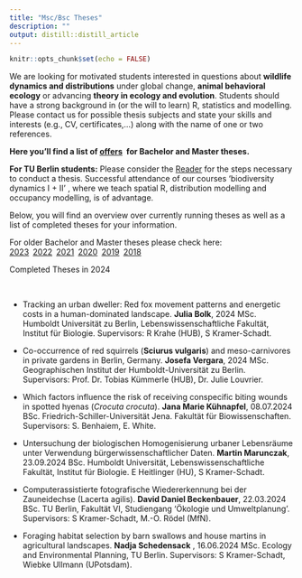 ```yaml
---
title: "Msc/Bsc Theses"
description: ""
output: distill::distill_article
---
```


```r
knitr::opts_chunk$set(echo = FALSE)
```

<div class='highlightbox'>
  We are looking for motivated students interested in questions about **wildlife dynamics and distributions** under global change, **animal behavioral ecology** or advancing **theory in ecology and evolution**. Students should have a strong background in (or the will to learn) R, statistics and modelling. Please contact us for possible thesis subjects and state your skills and interests (e.g., CV, certificates,…) along with the name of one or two references.
  
**Here you'll find a list of [offers](msc-bsc-theses-offers.html)&ensp;for Bachelor and Master theses.**
    
  **For TU Berlin students:** Please consider the [Reader](https://www.static.tu.berlin/fileadmin/www/10002349/pdf-Dateien/ABSOLVENTINNEN_INFOS_Reader_171023.pdf) for the steps necessary to conduct a thesis. Successful attendance of our courses ‘biodiversity dynamics I + II’ , where we teach spatial R, distribution modelling and occupancy modelling, is of advantage.
</div> 
    
  Below, you will find an overview over currently running theses as well as a list of completed theses for your information.

For older Bachelor and Master theses please check here:<br> [2023](msc-bsc-theses-2023.html)&ensp;[2022](msc-bsc-theses-2022.html)&ensp;[2021](msc-bsc-theses-2021.html)&ensp;[2020](msc-bsc-theses-2020.html)&ensp;[2019](msc-bsc-theses-2019.html)&ensp;[2018](msc-bsc-theses-2018.html)<br>

<div class='headerbox'><hbox>Completed Theses in 2024</hbox></div><br>

* Tracking an urban dweller: Red fox movement patterns and energetic costs in a human-dominated landscape. **Julia Bolk**, <span class='desaturated'>2024 MSc. Humboldt Universität zu Berlin, Lebenswissenschaftliche Fakultät, Institut für Biologie. Supervisors: R Krahe (HUB), S Kramer-Schadt.</span>

* Co-occurrence of red squirrels (**Sciurus vulgaris**) and meso-carnivores in private gardens in Berlin, Germany. **Josefa Vergara**,  <span class='desaturated'>2024 MSc. Geographischen Institut der Humboldt-Universität zu Berlin. Supervisors: Prof. Dr. Tobias Kümmerle (HUB), Dr. Julie Louvrier.</span>

* Which factors influence the risk of receiving conspecific biting wounds in spotted hyenas (*Crocuta crocuta*). **Jana Marie Kühnapfel**, <span class='desaturated'>08.07.2024 BSc. Friedrich-Schiller-Universität Jena. Fakultät für Biowissenschaften. Supervisors: S. Benhaiem, E. White.</span>

* Untersuchung der biologischen Homogenisierung urbaner Lebensräume unter Verwendung bürgerwissenschaftlicher Daten. **Martin Marunczak**, <span class='desaturated'>23.09.2024 BSc. Humboldt Universität, Lebenswissenschaftliche Fakultät, Institut für Biologie. E Heitlinger (HU), S Kramer-Schadt.</span>

* Computerassistierte fotografische Wiedererkennung bei der Zauneidechse (Lacerta agilis). **David Daniel Beckenbauer**, <span class='desaturated'>22.03.2024 BSc. TU Berlin, Fakultät VI, Studiengang 'Ökologie und Umweltplanung'. Supervisors: S Kramer-Schadt, M.-O. Rödel (MfN).</span>

* Foraging habitat selection by barn swallows and house martins in agricultural landscapes. **Nadja Schedensack** , <span class='desaturated'>16.06.2024 MSc. Ecology and Environmental Planning, TU Berlin. Supervisors: S Kramer-Schadt, Wiebke Ullmann (UPotsdam).</span>






